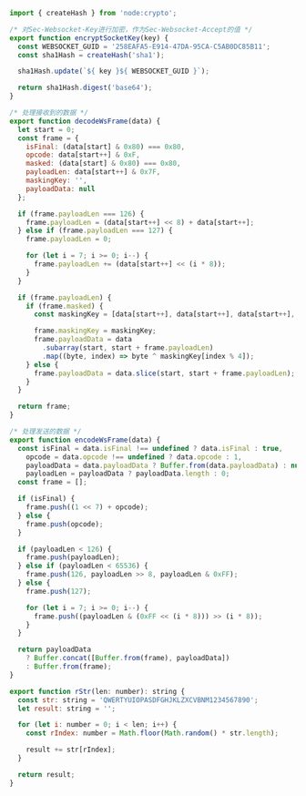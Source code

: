 ```javascript
import { createHash } from 'node:crypto';

/* 对Sec-Websocket-Key进行加密，作为Sec-Websocket-Accept的值 */
export function encryptSocketKey(key) {
  const WEBSOCKET_GUID = '258EAFA5-E914-47DA-95CA-C5AB0DC85B11';
  const sha1Hash = createHash('sha1');

  sha1Hash.update(`${ key }${ WEBSOCKET_GUID }`);

  return sha1Hash.digest('base64');
}

/* 处理接收到的数据 */
export function decodeWsFrame(data) {
  let start = 0;
  const frame = {
    isFinal: (data[start] & 0x80) === 0x80,
    opcode: data[start++] & 0xF,
    masked: (data[start] & 0x80) === 0x80,
    payloadLen: data[start++] & 0x7F,
    maskingKey: '',
    payloadData: null
  };

  if (frame.payloadLen === 126) {
    frame.payloadLen = (data[start++] << 8) + data[start++];
  } else if (frame.payloadLen === 127) {
    frame.payloadLen = 0;

    for (let i = 7; i >= 0; i--) {
      frame.payloadLen += (data[start++] << (i * 8));
    }
  }

  if (frame.payloadLen) {
    if (frame.masked) {
      const maskingKey = [data[start++], data[start++], data[start++], data[start++]];

      frame.maskingKey = maskingKey;
      frame.payloadData = data
        .subarray(start, start + frame.payloadLen)
        .map((byte, index) => byte ^ maskingKey[index % 4]);
    } else {
      frame.payloadData = data.slice(start, start + frame.payloadLen);
    }
  }

  return frame;
}

/* 处理发送的数据 */
export function encodeWsFrame(data) {
  const isFinal = data.isFinal !== undefined ? data.isFinal : true,
    opcode = data.opcode !== undefined ? data.opcode : 1,
    payloadData = data.payloadData ? Buffer.from(data.payloadData) : null,
    payloadLen = payloadData ? payloadData.length : 0;
  const frame = [];

  if (isFinal) {
    frame.push((1 << 7) + opcode);
  } else {
    frame.push(opcode);
  }

  if (payloadLen < 126) {
    frame.push(payloadLen);
  } else if (payloadLen < 65536) {
    frame.push(126, payloadLen >> 8, payloadLen & 0xFF);
  } else {
    frame.push(127);

    for (let i = 7; i >= 0; i--) {
      frame.push((payloadLen & (0xFF << (i * 8))) >> (i * 8));
    }
  }

  return payloadData
    ? Buffer.concat([Buffer.from(frame), payloadData])
    : Buffer.from(frame);
}

export function rStr(len: number): string {
  const str: string = 'QWERTYUIOPASDFGHJKLZXCVBNM1234567890';
  let result: string = '';

  for (let i: number = 0; i < len; i++) {
    const rIndex: number = Math.floor(Math.random() * str.length);

    result += str[rIndex];
  }

  return result;
}
```